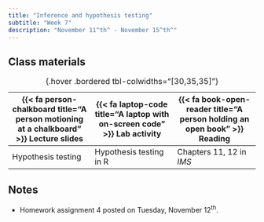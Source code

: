 ```yaml
---
title: "Inference and hypothesis testing"
subtitle: "Week 7"
description: "November 11^th^ - November 15^th^"
---
```


## Class materials

| {{< fa person-chalkboard title="A person motioning at a chalkboard" >}} Lecture slides | {{< fa laptop-code title="A laptop with on-screen code" >}} Lab activity | {{< fa book-open-reader title="A person holding an open book" >}} Reading |
|------------------------|------------------------|------------------------|
| Hypothesis testing | Hypothesis testing in R | Chapters 11, 12 in *IMS* |

: {.hover .bordered tbl-colwidths="\[30,35,35\]"}

## Notes

-   Homework assignment 4 posted on Tuesday, November 12^th^.
